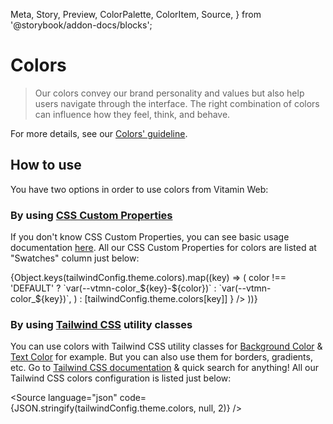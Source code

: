   Meta,
  Story,
  Preview,
  ColorPalette,
  ColorItem,
  Source,
} from '@storybook/addon-docs/blocks';

<Meta title="Guidelines / Colors" />

# Colors

> Our colors convey our brand personality and values but also help users navigate through the interface. The right combination of colors can influence how they feel, think, and behave.

For more details, see our [Colors' guideline](https://www.decathlon.design/726f8c765/p/85c5a1-colors/b/06f55e).

## How to use

You have two options in order to use colors from Vitamin Web:

### By using [CSS Custom Properties](https://developer.mozilla.org/en-US/docs/Web/CSS/Using_CSS_custom_properties)

If you don't know CSS Custom Properties, you can see basic usage documentation [here](https://developer.mozilla.org/en-US/docs/Web/CSS/Using_CSS_custom_properties#Basic_usage). All our CSS Custom Properties for colors are listed at "Swatches" column just below:

<ColorPalette>
  {Object.keys(tailwindConfig.theme.colors).map((key) => (
    <ColorItem
      title={key}
      colors={
        typeof tailwindConfig.theme.colors[key] === 'object'
          ? Object.keys(tailwindConfig.theme.colors[key]).map((color) =>
              color !== 'DEFAULT'
                ? `var(--vtmn-color_${key}-${color})`
                : `var(--vtmn-color_${key})`,
            )
          : [tailwindConfig.theme.colors[key]]
      }
    />
  ))}
</ColorPalette>

### By using [Tailwind CSS](https://tailwindcss.com) utility classes

You can use colors with Tailwind CSS utility classes for [Background Color](https://tailwindcss.com/docs/background-color) & [Text Color](https://tailwindcss.com/docs/text-color) for example.
But you can also use them for borders, gradients, etc. Go to [Tailwind CSS documentation](https://tailwindcss.com/docs) & quick search for anything!
All our Tailwind CSS colors configuration is listed just below:

<Source
  language="json"
  code={JSON.stringify(tailwindConfig.theme.colors, null, 2)}
/>
